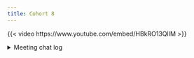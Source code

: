 ```yaml
---
title: Cohort 8
---
```


{{< video https://www.youtube.com/embed/HBkRO13QlIM >}}

<details>

<summary>Meeting chat log</summary>
```
00:13:07	Federica Gazzelloni (she/her):	http://r4ds.io/advr
00:15:46	Federica Gazzelloni (she/her):	start
00:52:35W	Rebecca Butler:	Does anyone know how to print out much more precision for obj_size?
00:53:02	Laura Biggins:	No, I was going to ask the same question.
00:53:48	Federica Gazzelloni (she/her):	https://advanced-r-solutions.rbind.io/names-and-values
00:56:51	Rebecca Butler:	This is fun:
a <- runif(1e6)
a_size <- obj_size(a)

b <- list(a, a)
b_size <- obj_size(b)

b_size - a_size
# 64 B

x <- 1
y <- list(x, x)
obj_size(y) - obj_size(x)
# 64 B
00:58:40	Rebecca Butler:	Replying to "This is fun:
a <- ru..."

Kind of clarifies that it takes 64 B to make an empty list of length 2
00:58:58	Laura Biggins:	Replying to "This is fun:
a <- ru..."

> obj_size(list(NULL))
56 B
> obj_size(list(NULL, NULL))
64 B
> obj_size(list(NULL, NULL, NULL))
80 B
00:59:05	Rebecca Butler:	Replying to "This is fun:
a <- ru..."

empty_list2 <- vector("list", 2)
obj_size(empty_list2)
# 64 B

empty_list3 <- vector("list", 3)
obj_size(empty_list3)
# 80 B
00:59:32	Rebecca Butler:	Replying to "This is fun:
a <- ru..."

Haha we were going the exact same place, Laura. yep!
00:59:44	Laura Biggins:	Reacted to "Haha we were going t..." with 👍
01:04:22	Federica Gazzelloni (she/her):	stop
```
</details>

